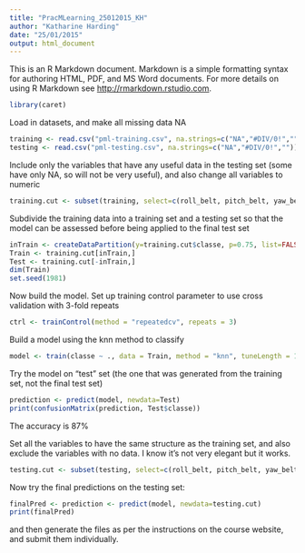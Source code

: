 ```yaml
---
title: "PracMLearning_25012015_KH"
author: "Katharine Harding"
date: "25/01/2015"
output: html_document
---
```


This is an R Markdown document. Markdown is a simple formatting syntax for authoring HTML, PDF, and MS Word documents. For more details on using R Markdown see <http://rmarkdown.rstudio.com>.
```r
library(caret)  
```
Load in datasets, and make all missing data NA
```r
training <- read.csv("pml-training.csv", na.strings=c("NA","#DIV/0!",""))  
testing <- read.csv("pml-testing.csv", na.strings=c("NA","#DIV/0!",""))  
```  
Include only the variables that have any useful data in the testing set (some have only NA, so will not be very useful), and also change all variables to numeric  
```r
training.cut <- subset(training, select=c(roll_belt, pitch_belt, yaw_belt, as.numeric(total_accel_belt), gyros_belt_x, gyros_belt_y, gyros_belt_z, as.numeric(accel_belt_x), as.numeric(accel_belt_y), as.numeric(accel_belt_z), as.numeric(magnet_belt_x), as.numeric(magnet_belt_y), as.numeric(magnet_belt_z), roll_arm, pitch_arm, yaw_arm, as.numeric(total_accel_arm), gyros_arm_x, gyros_arm_y, gyros_arm_z, as.numeric(accel_arm_x), as.numeric(accel_arm_y), as.numeric(accel_arm_z), as.numeric(magnet_arm_x), as.numeric(magnet_arm_y), as.numeric(magnet_arm_z), roll_dumbbell, pitch_dumbbell, yaw_dumbbell, as.numeric(total_accel_dumbbell), gyros_dumbbell_x, gyros_dumbbell_y, gyros_dumbbell_z, as.numeric(accel_dumbbell_x), as.numeric(accel_dumbbell_y), as.numeric(accel_dumbbell_z), as.numeric(magnet_dumbbell_x), as.numeric(magnet_dumbbell_y), magnet_dumbbell_z, roll_forearm, pitch_forearm, yaw_forearm, as.numeric(total_accel_forearm), gyros_forearm_x, gyros_forearm_y, gyros_forearm_z, as.numeric(accel_forearm_x), as.numeric(accel_forearm_y), as.numeric(accel_forearm_z), as.numeric(magnet_forearm_x), magnet_forearm_y, magnet_forearm_z, classe))  
```
Subdivide the training data into a training set and a testing set so that the model can be assessed before being applied to the final test set  
```r
inTrain <- createDataPartition(y=training.cut$classe, p=0.75, list=FALSE)  
Train <- training.cut[inTrain,]  
Test <- training.cut[-inTrain,]  
dim(Train)  
set.seed(1981)
```
Now build the model.  Set up training control parameter to use cross validation with 3-fold repeats  
```r
ctrl <- trainControl(method = "repeatedcv", repeats = 3)  
```
Build a model using the knn method to classify   
```r
model <- train(classe ~ ., data = Train, method = "knn", tuneLength = 12, trControl = ctrl)  
```
Try the model on "test" set (the one that was generated from the training set, not the final test set)  
```r
prediction <- predict(model, newdata=Test)  
print(confusionMatrix(prediction, Test$classe))  
```
The accuracy is 87%  

Set all the variables to have the same structure as the training set, and also exclude the variables with no data.  I know it's not very elegant but it works.  
```r
testing.cut <- subset(testing, select=c(roll_belt, pitch_belt, yaw_belt, as.numeric(total_accel_belt), gyros_belt_x, gyros_belt_y, gyros_belt_z, as.numeric(accel_belt_x), as.numeric(accel_belt_y), as.numeric(accel_belt_z), as.numeric(magnet_belt_x), as.numeric(magnet_belt_y), as.numeric(magnet_belt_z), roll_arm, pitch_arm, yaw_arm, as.numeric(total_accel_arm), gyros_arm_x, gyros_arm_y, gyros_arm_z, as.numeric(accel_arm_x), as.numeric(accel_arm_y), as.numeric(accel_arm_z), as.numeric(magnet_arm_x), as.numeric(magnet_arm_y), as.numeric(magnet_arm_z), roll_dumbbell, pitch_dumbbell, yaw_dumbbell, as.numeric(total_accel_dumbbell), gyros_dumbbell_x, gyros_dumbbell_y, gyros_dumbbell_z, as.numeric(accel_dumbbell_x), as.numeric(accel_dumbbell_y), as.numeric(accel_dumbbell_z), as.numeric(magnet_dumbbell_x), as.numeric(magnet_dumbbell_y), magnet_dumbbell_z, roll_forearm, pitch_forearm, yaw_forearm, as.numeric(total_accel_forearm), gyros_forearm_x, gyros_forearm_y, gyros_forearm_z, as.numeric(accel_forearm_x), as.numeric(accel_forearm_y), as.numeric(accel_forearm_z), as.numeric(magnet_forearm_x), magnet_forearm_y, magnet_forearm_z, problem_id))  
```
Now try the final predictions on the testing set:
```r
finalPred <- prediction <- predict(model, newdata=testing.cut)  
print(finalPred)
```
and then generate the files as per the instructions on the course website, and submit them individually.  